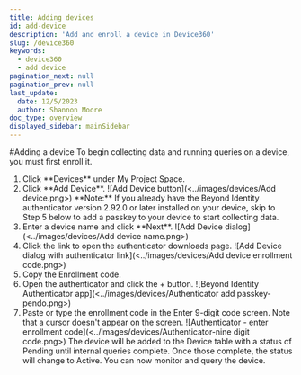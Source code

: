```yaml
---
title: Adding devices
id: add-device
description: 'Add and enroll a device in Device360'
slug: /device360
keywords:
  - device360
  - add device
pagination_next: null
pagination_prev: null
last_update:
  date: 12/5/2023
  author: Shannon Moore
doc_type: overview
displayed_sidebar: mainSidebar
---
```


#Adding a device
To begin collecting data and running queries on a device, you must first enroll it. 
<ol>
<li> Click **Devices** under My Project Space.
</li>
<li> Click **Add Device**.
![Add Device button](<../images/devices/Add device.png>)
**Note:** If you already have the Beyond Identity authenticator version 2.92.0 or later installed on your device, skip to Step 5 below to add a passkey to your device to start collecting data.
</li>
<li> Enter a device name and click **Next**.
![Add Device dialog](<../images/devices/Add device name.png>)
</li>
<li> Click the link to open the authenticator downloads page.
![Add Device dialog with authenticator link](<../images/devices/Add device enrollment code.png>)
</li>
<li> Copy the Enrollment code.
</li>
<li> Open the authenticator and click the + button.
![Beyond Identity Authenticator app](<../images/devices/Authenticator add passkey-pendo.png>)
</li>
<li> Paste or type the enrollment code in the Enter 9-digit code screen. Note that a cursor doesn't appear on the screen.
![Authenticator - enter enrollment code](<../images/devices/Authenticator-nine digit code.png>)
The device will be added to the Device table with a status of Pending until internal queries complete. Once those complete, the status will change to Active.
You can now monitor and query the device.
</li>
</ol>